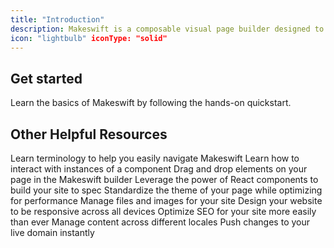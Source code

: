 ```yaml
---
title: "Introduction"
description: Makeswift is a composable visual page builder designed to unlock speed and creativity for marketing teams. 
icon: "lightbulb" iconType: "solid"
---
```


## Get started

<Card title="Quickstart" icon="bolt" href="/product/quickstart">
  Learn the basics of Makeswift by following the hands-on quickstart.
</Card>

## Other Helpful Resources

<CardGroup cols={3}>
  <Card title="Concepts" icon="lightbulb" href="/product/concepts">
    Learn terminology to help you easily navigate Makeswift
  </Card>
  <Card
    title="Builder basics"
    icon="hammer-brush"
    iconType="solid"
    href="/product/builder-basics"
  >
    Learn how to interact with instances of a component
  </Card>
  <Card title="Layout" icon="table-layout" href="/product/layouts">
    Drag and drop elements on your page in the Makeswift builder
  </Card>
  <Card
    title="Components"
    icon="Cube"
    iconType="solid"
    href="/product/components"
  >
    Leverage the power of React components to build your site to spec
  </Card>
  <Card title="Theming" icon="palette" href="/product/theming">
    Standardize the theme of your page while optimizing for performance
  </Card>
  <Card title="Files" icon="folder-open" href="/product/files">
    Manage files and images for your site
  </Card>
  <Card
    title="Responsive design"
    icon="laptop-mobile"
    iconType="solid"
    href="/product/responsive-design"
  >
    Design your website to be responsive across all devices
  </Card>
  <Card title="SEO" icon="magnifying-glass-chart" href="/product/SEO">
    Optimize SEO for your site more easily than ever
  </Card>
  <Card
    title="Localization"
    icon="map-location-dot"
    href="/product/localization"
  >
    Manage content across different locales
  </Card>
  <Card
    title="Publishing"
    icon="rocket-launch"
    iconType="solid"
    href="/product/publishing"
  >
    Push changes to your live domain instantly
  </Card>
</CardGroup>
